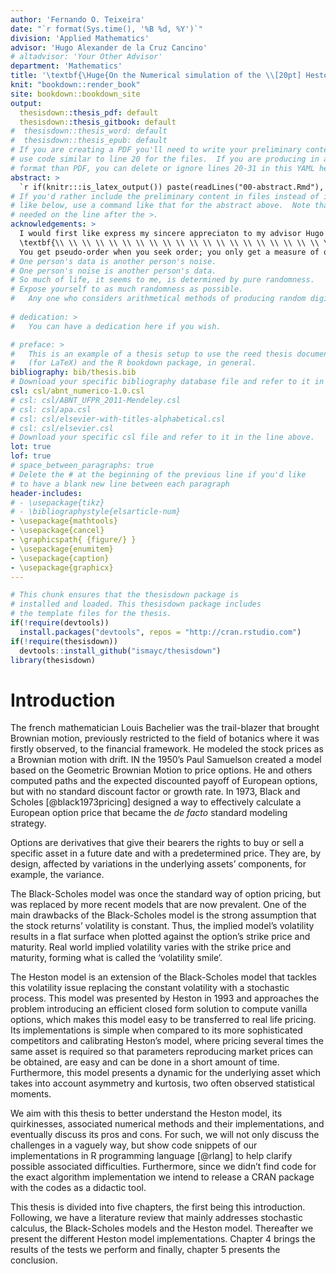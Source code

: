 ```yaml
---
author: 'Fernando O. Teixeira'
date: "`r format(Sys.time(), '%B %d, %Y')`"
division: 'Applied Mathematics'
advisor: 'Hugo Alexander de la Cruz Cancino'
# altadvisor: 'Your Other Advisor'
department: 'Mathematics'
title: '\textbf{\Huge{On the Numerical simulation of the \\[20pt] Heston model}}'
knit: "bookdown::render_book"
site: bookdown::bookdown_site
output: 
  thesisdown::thesis_pdf: default
  thesisdown::thesis_gitbook: default
#  thesisdown::thesis_word: default
#  thesisdown::thesis_epub: default
# If you are creating a PDF you'll need to write your preliminary content here or
# use code similar to line 20 for the files.  If you are producing in a different
# format than PDF, you can delete or ignore lines 20-31 in this YAML header.
abstract: >
  `r if(knitr:::is_latex_output()) paste(readLines("00-abstract.Rmd"), collapse = ' ')`
# If you'd rather include the preliminary content in files instead of inline
# like below, use a command like that for the abstract above.  Note that a tab is 
# needed on the line after the >.
acknowledgements: > 
  I would first like express my sincere appreciaton to my advisor Hugo de la Cruz for his assistance and support. Also, professor Yuri's guidance steering me to the correct path and helping when I had questions. Finally, I would like to thank my family and friends who supported me through this path. 
  \textbf{\\ \\ \\ \\ \\ \\ \\ \\ \\ \\ \\ \\ \\ \\ \\ \\ \\ \\ \\ \\ \\ \\ \\ \\ \\ \\ \\ \\ \\ \\ \\ \\ \\ \\ \\ \\ \\ \\ \\ \\ \\ \\ \\ \\ \\ \\ \\ \\ \\ \\ \\ \\ \\ \\ \\ \\ \\ \\ \\ \\ \\ \\ \\ } 
  You get pseudo-order when you seek order; you only get a measure of order and control when you embrace randomness. — Nassim Nicholas Taleb
# One person's data is another person's noise.  
# One person's noise is another person's data.
# So much of life, it seems to me, is determined by pure randomness.
# Expose yourself to as much randomness as possible.
#   Any one who considers arithmetical methods of producing random digits is, of course, in a state of sin. - John von Neumann
  
# dedication: >
#   You can have a dedication here if you wish. 

# preface: >
#   This is an example of a thesis setup to use the reed thesis document class
#   (for LaTeX) and the R bookdown package, in general.
bibliography: bib/thesis.bib
# Download your specific bibliography database file and refer to it in the line above.
csl: csl/abnt_numerico-1.0.csl
# csl: csl/ABNT_UFPR_2011-Mendeley.csl
# csl: csl/apa.csl
# csl: csl/elsevier-with-titles-alphabetical.csl
# csl: csl/elsevier.csl
# Download your specific csl file and refer to it in the line above.
lot: true
lof: true
# space_between_paragraphs: true
# Delete the # at the beginning of the previous line if you'd like
# to have a blank new line between each paragraph
header-includes:
# - \usepackage{tikz}
# - \bibliographystyle{elsarticle-num}
- \usepackage{mathtools}
- \usepackage{cancel}
- \graphicspath{ {figure/} }
- \usepackage{enumitem}
- \usepackage{caption}
- \usepackage{graphicx}
---
```


<!--
Above is the YAML (YAML Ain't Markup Language) header that includes a lot of metadata used to produce the document.  Be careful with spacing in this header!

If you'd prefer to not include a Dedication, for example, simply delete lines 17 and 18 above or add a # before them to comment them out.  If you have other LaTeX packages you would like to include, delete the # before header-includes and list the packages after hyphens on new lines.

If you'd like to include a comment that won't be produced in your resulting file enclose it in a block like this.
-->

<!--
If you receive a duplicate label error after knitting, make sure to delete the index.Rmd file and then knit again.
-->

\newcommand{\source}[1]{\caption*{Source: {#1}} }

```r
# This chunk ensures that the thesisdown package is
# installed and loaded. This thesisdown package includes
# the template files for the thesis.
if(!require(devtools))
  install.packages("devtools", repos = "http://cran.rstudio.com")
if(!require(thesisdown))
  devtools::install_github("ismayc/thesisdown")
library(thesisdown)
```

<!-- You'll need to include the order that you'd like Rmd files to appear in the _bookdown.yml file for
PDF files and also delete the # before rmd_files: there.  You'll want to not include 00(two-hyphens)prelim.Rmd
and 00-abstract.Rmd since they are handled in the YAML above differently for the PDF version.
-->

<!-- The {.unnumbered} option here means that the introduction will be "Chapter 0." You can also use {-} for no numbers
on chapters.
-->

# Introduction {#intro}

<!-- \includegraphics[width=3cm, height=4cm]{reed} -->
<!-- \includegraphics[scale=1.5]{reed} -->


The french mathematician Louis Bachelier was the trail-blazer that brought Brownian motion, previously restricted to the field of botanics where it was firstly observed, to the financial framework. He modeled the stock prices as a Brownian motion with drift. IN the 1950's Paul Samuelson created a model based on the Geometric Brownian Motion to price options. He and others computed paths and the expected discounted payoff of European options, but with no standard discount factor or growth rate. In 1973, Black and Scholes [@black1973pricing] designed a way to effectively calculate a European option price that became the *de facto* standard modeling strategy.

Options are derivatives that give their bearers the rights to buy or sell a specific asset in a future date and with a predetermined price. They are, by design, affected by variations in the underlying assets' components, for example, the variance. 

The Black-Scholes model was once the standard way of option pricing, but was replaced by more recent models that are now prevalent. One of the main drawbacks of the Black-Scholes model is the strong assumption that the stock returns' volatility is constant. Thus, the implied model's volatility results in a flat surface when plotted against the option's strike price and maturity. Real world implied volatility varies with the strike price and maturity, forming what is called the 'volatility smile'.

The Heston model is an extension of the Black-Scholes model that tackles this volatility issue replacing the constant volatility with a stochastic process. This model was presented by Heston in 1993 and approaches the problem introducing an efficient closed form solution to compute vanilla options, which makes this model easy to be transferred to real life pricing. Its implementations is simple when compared to its more sophisticated competitors and calibrating Heston's model, where pricing several times the same asset is required so that parameters reproducing market prices can be obtained, are easy and can be done in a short amount of time. Furthermore, this model presents a dynamic for the underlying asset which takes into account asymmetry and kurtosis, two often observed statistical moments.

We aim with this thesis to better understand the Heston model, its quirkinesses, associated numerical methods and their implementations, and eventually discuss its pros and cons. For such, we will not only discuss the challenges in a vaguely way, but show code snippets of our implementations in R programming language [@rlang] to help clarify possible associated difficulties. Furthermore, since we didn't find code for the exact algorithm implementation we intend to release a CRAN package with the codes as a didactic tool.


This thesis is divided into five chapters, the first being this introduction. Following, we have a literature review that mainly addresses stochastic calculus, the Black-Scholes models and the Heston model. Thereafter we present the different Heston  model implementations. Chapter 4 brings the results of the tests we perform and finally, chapter 5 presents the conclusion.




<!-- [@gard1988] -->
<!-- Another technique of particular relevance when the random -->
<!-- effects can be considered as external to some reasonably well-understood -->
<!-- deterministic system replaces input parameters in a deterministic model -->
<!-- by random processes; the resulting random model characterizes the sample -->
<!-- path structure of the solution process. An example which has had wide -->
<!-- application in engineering consists of adding a noise term to the right side -->
<!-- of a deterministic differential equation. The first such model was formu- -->
<!-- lated by Langevin in 1908 to describe the velocity of a particle moving in -->
<!-- a random force field. Random equations of this type can be interpreted -->
<!-- as stochastic differential equations, following Ito's basic work in the early -->
<!-- 1940s. Solutions of such equations represent Markov diffusion processes, the -->
<!-- prototype of which is the Brownian motion (or Wiener) process. The the- -->
<!-- ory of stochastic differential equations set down by Ito, and independently -->
<!-- established in the Soviet Union by Gihman, together with the previous -->
<!-- mathematical work of Wiener and Levy on Brownian motion has provided -->
<!-- the basic tools making this more ambitious approach of constructing sample -->
<!-- paths feasible. -->

